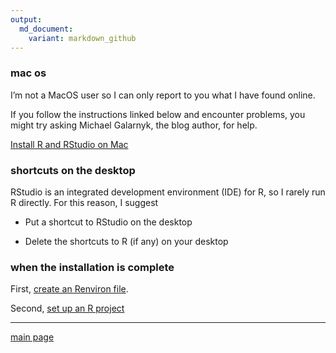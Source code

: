 ```yaml
---
output:
  md_document:
    variant: markdown_github
---
```


### mac os 

I'm not a MacOS user so I can only report to you what I have found online. 

If you follow the instructions linked below and encounter  problems, you might try asking Michael Galarnyk, the blog author, for help.  

[Install R and RStudio on Mac](https://medium.com/@GalarnykMichael/install-r-and-rstudio-on-mac-e911606ce4f4)

### shortcuts on the desktop

RStudio is an integrated development environment (IDE) for R, so I rarely run R directly. For this reason, I suggest

- Put a shortcut to RStudio on the desktop 

- Delete the shortcuts to R (if any) on your desktop 


### when the installation is complete

First,  [create an Renviron file](https://github.com/DSR-RHIT/install-R-and-RStudio/blob/master/pages/setup_Renviron.md). 

Second, [set up an R project](https://github.com/DSR-RHIT/install-R-and-RStudio/blob/master/pages/setup_R_project.md)

---

[main page](../README.md)



